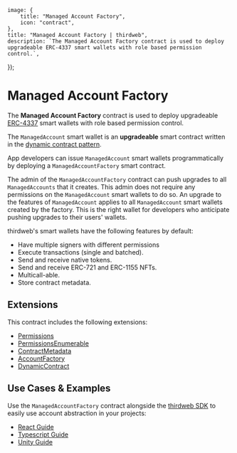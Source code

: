 
	image: {
		title: "Managed Account Factory",
		icon: "contract",
	},
	title: "Managed Account Factory | thirdweb",
	description: `The Managed Account Factory contract is used to deploy upgradeable ERC-4337 smart wallets with role based permission control.`,
});

# Managed Account Factory

The **Managed Account Factory** contract is used to deploy upgradeable [ERC-4337](https://eips.ethereum.org/EIPS/eip-4337s) smart wallets with role based permission control.

The `ManagedAccount` smart wallet is an **upgradeable** smart contract written in the [dynamic contract pattern](https://github.com/thirdweb-dev/dynamic-contracts).

App developers can issue `ManagedAccount` smart wallets programmatically by deploying a `ManagedAccountFactory` smart contract.

The admin of the `ManagedAccountFactory` contract can push upgrades to all `ManagedAccounts` that it creates. This admin does not require any permissions on the `ManagedAccount` smart wallets to do so.
An upgrade to the features of `ManagedAccount` applies to all `ManagedAccount` smart wallets created by the factory.
This is the right wallet for developers who anticipate pushing upgrades to their users' wallets.

thirdweb's smart wallets have the following features by default:

- Have multiple signers with different permissions
- Execute transactions (single and batched).
- Send and receive native tokens.
- Send and receive ERC-721 and ERC-1155 NFTs.
- Multicall-able.
- Store contract metadata.

## Extensions

This contract includes the following extensions:

- [Permissions](/contracts/build/extensions/general/Permissions)
- [PermissionsEnumerable](/contracts/build/extensions/general/PermissionsEnumerable)
- [ContractMetadata](/contracts/build/extensions/general/ContractMetadata)
- [AccountFactory](/contracts/build/extensions/erc-4337/SmartWallet-factory)
- [DynamicContract](https://github.com/thirdweb-dev/dynamic-contracts)

## Use Cases & Examples

Use the `ManagedAccountFactory` contract alongside the [thirdweb SDK](/connect/account-abstraction) to easily use account abstraction in your projects:

- [React Guide](/connect/account-abstraction/guides/react)
- [Typescript Guide](/connect/account-abstraction/guides/typescript)
- [Unity Guide](/unity/wallets/providers/account-abstraction)
